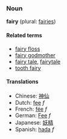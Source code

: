 ===Noun===
'''fairy''' (plural: [[fairies]])

====Related terms====
*[[fairy floss]]
*[[fairy godmother]]
*[[fairy tale]], [[fairytale]]
*[[tooth fairy]]

====Translations====
*Chinese: [[神仙]]
*Dutch: [[fee]] ''f''
*French: [[fée]] ''f''
*German: [[Fee]] ''f''
*Japanese: [[妖精]]
*Spanish: [[hada]] ''f''